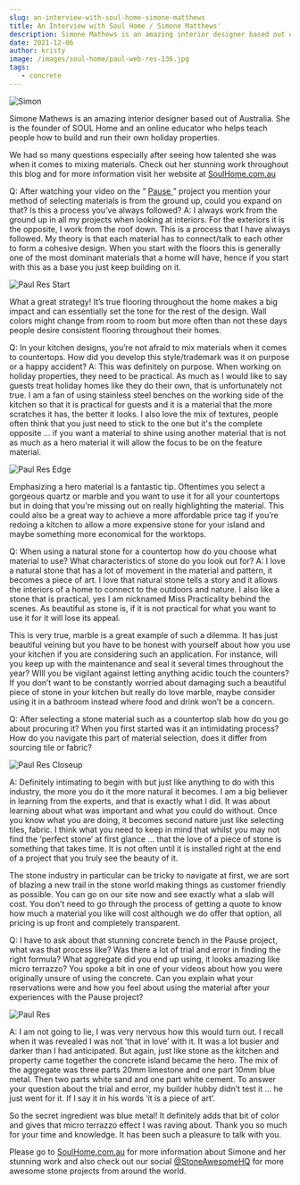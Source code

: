 ```yaml
---
slug: an-interview-with-soul-home-simone-matthews
title: An Interview with Soul Home / Simone Matthews'
description: Simone Mathews is an amazing interior designer based out of Australia. She is the founder of SOUL Home and an online educator who helps teach people how to build and run their own holiday properties. 
date: 2021-12-06
author: kristy
image: /images/soul-home/paul-web-res-136.jpg
tags:
   - concrete
---
```


![Simon](/images/soul-home/4A9A1003.jpg)

Simone Mathews is an amazing interior designer based out of Australia. She is the founder of SOUL Home and an online educator who helps teach people how to build and run their own holiday properties.

We had so many questions especially after seeing how talented she was when it comes to mixing materials. Check out her stunning work throughout this blog and for more information visit her website at [SoulHome.com.au](https://soulhome.com.au/)

<!--more-->

<Question>
  Q: After watching your video on the “
  <a href="https://soulhome.com.au/online-series/the-pause/" target={"_blank"}>
    Pause
  </a>
  ” project you mention your method of selecting materials is from the ground up, could you expand on
  that? Is this a process you’ve always followed?
</Question>

<Answer>
  A: I always work from the ground up in all my projects when looking at interiors. For the
  exteriors it is the opposite, I work from the roof down. This is a process that I have always
  followed. My theory is that each material has to connect/talk to each other to form a cohesive
  design. When you start with the floors this is generally one of the most dominant materials that a
  home will have, hence if you start with this as a base you just keep building on it.
</Answer>

![Paul Res Start](/images/soul-home/4A9A1952.jpg "Early construction photo")

What a great strategy! It’s true flooring throughout the home makes a big impact and can essentially set the tone for the rest of the design. Wall colors might change from room to room but more often than not these days people desire consistent flooring throughout their homes.

<Question>
  Q: In your kitchen designs, you’re not afraid to mix materials when it comes to countertops. How
  did you develop this style/trademark was it on purpose or a happy accident?
</Question>

<Answer>
  A: This was definitely on purpose. When working on holiday properties, they need to be practical.
  As much as I would like to say guests treat holiday homes like they do their own, that is
  unfortunately not true. I am a fan of using stainless steel benches on the working side of the
  kitchen so that it is practical for guests and it is a material that the more scratches it has,
  the better it looks. I also love the mix of textures, people often think that you just need to
  stick to the one but it's the complete opposite … if you want a material to shine using another
  material that is not as much as a hero material it will allow the focus to be on the feature
  material.
</Answer>

![Paul Res Edge](/images/soul-home/paul-web-res-146.jpg)

Emphasizing a hero material is a fantastic tip. Oftentimes you select a gorgeous quartz or marble and
you want to use it for all your countertops but in doing that you're missing out on really highlighting
the material. This could also be a great way to achieve a more affordable price tag if you’re redoing
a kitchen to allow a more expensive stone for your island and maybe something more economical for the
worktops.

<Question>
  Q: When using a natural stone for a countertop how do you choose what material to use? What
  characteristics of stone do you look out for?
</Question>

<Answer>
  A: I love a natural stone that has a lot of movement in the material and pattern, it becomes a
  piece of art. I love that natural stone tells a story and it allows the interiors of a home to
  connect to the outdoors and nature. I also like a stone that is practical, yes I am nicknamed Miss
  Practicality behind the scenes. As beautiful as stone is, if it is not practical for what you want
  to use it for it will lose its appeal.
</Answer>

This is very true, marble is a great example of such a dilemma. It has just beautiful veining but you
have to be honest with yourself about how you use your kitchen if you are considering such an application.
For instance, will you keep up with the maintenance and seal it several times throughout the year? WIll
you be vigilant against letting anything acidic touch the counters? If you don’t want to be constantly
worried about damaging such a beautiful piece of stone in your kitchen but really do love marble, maybe
consider using it in a bathroom instead where food and drink won’t be a concern.

<Question>
  Q: After selecting a stone material such as a countertop slab how do you go about procuring it?
  When you first started was it an intimidating process? How do you navigate this part of material
  selection, does it differ from sourcing tile or fabric?
</Question>

![Paul Res Closeup](/images/soul-home/paul-web-res-139.jpg)

<Answer>
  A: Definitely intimating to begin with but just like anything to do with this industry, the more
  you do it the more natural it becomes. I am a big believer in learning from the experts, and that
  is exactly what I did. It was about learning about what was important and what you could do
  without. Once you know what you are doing, it becomes second nature just like selecting tiles,
  fabric. I think what you need to keep in mind that whilst you may not find the ‘perfect stone’ at
  first glance … that the love of a piece of stone is something that takes time. It is not often
  until it is installed right at the end of a project that you truly see the beauty of it.
</Answer>

The stone industry in particular can be tricky to navigate at first, we are sort of blazing a new trail in the stone world making things as customer friendly as possible. You can go on our site now and see exactly what a slab will cost. You don’t need to go through the process of getting a quote to know how much a material you like will cost although we do offer that option, all pricing is up front and completely transparent.

<Question>
  Q: I have to ask about that stunning concrete bench in the Pause project, what was that process
  like? Was there a lot of trial and error in finding the right formula? What aggregate did you end
  up using, it looks amazing like micro terrazzo? You spoke a bit in one of your videos about how
  you were originally unsure of using the concrete. Can you explain what your reservations were and
  how you feel about using the material after your experiences with the Pause project?
</Question>

![Paul Res](/images/soul-home/paul-web-res-136.jpg)

<Answer>
  A: I am not going to lie, I was very nervous how this would turn out. I recall when it was
  revealed I was not ’that in love’ with it. It was a lot busier and darker than I had anticipated.
  But again, just like stone as the kitchen and property came together the concrete island became
  the hero. The mix of the aggregate was three parts 20mm limestone and one part 10mm blue metal.
  Then two parts white sand and one part white cement. To answer your question about the trial and
  error, my builder hubby didn’t test it … he just went for it. If I say it in his words ‘it is a
  piece of art’.
</Answer>

So the secret ingredient was blue metal! It definitely adds that bit of color and gives that micro terrazzo effect I was raving about. Thank you so much for your time and knowledge. It has been such a pleasure to talk with you.

Please go to [SoulHome.com.au](https://soulhome.com.au/) for more information about Simone and her stunning work and also check out our social [@StoneAwesomeHQ](https://instagram.com/@stoneawesomehq) for more awesome stone projects from around the world.
